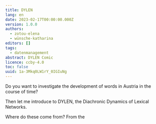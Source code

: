 ```yaml
---
title: DYLEN
lang: en
date: 2023-02-17T00:00:00.000Z
version: 1.0.0
authors:
  - zotou-elena
  - wünsche-katharina
editors: []
tags:
  - datenmanagement
abstract: DYLEN Comic
licence: ccby-4.0
toc: false
uuid: 1a-3Mkq0LW1rY_0IGIuNg
---
```

Do you want to investigate the development of words in Austria in the course of time?

T﻿hen let me introduce to D﻿YLEN, the Diachronic Dynamics of Lexical Networks.

Where do these come from? From the